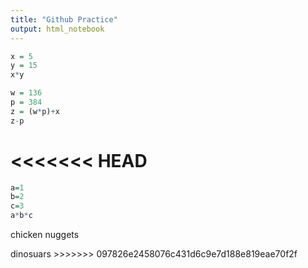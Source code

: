 ```yaml
---
title: "Github Practice"
output: html_notebook
---
```


```r
x = 5
y = 15
x*y
```
```r
w = 136
p = 384
z = (w*p)+x
z-p
```
<<<<<<< HEAD
=======

```r
a=1
b=2
c=3
a*b*c
```

chicken nuggets 

dinosuars
>>>>>>> 097826e2458076c431d6c9e7d188e819eae70f2f
